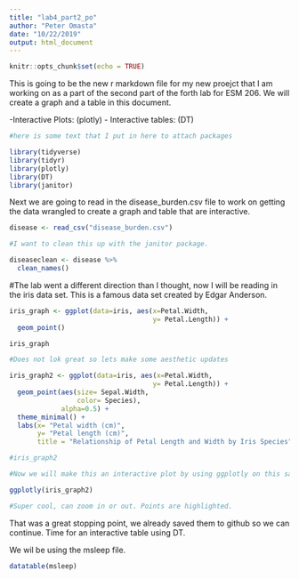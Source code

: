 ```yaml
---
title: "lab4_part2_po"
author: "Peter Omasta"
date: "10/22/2019"
output: html_document
---
```


```r
knitr::opts_chunk$set(echo = TRUE)
```

This is going to be the new r markdown file for my new proejct that I am working on as a part of the second part of the forth lab for ESM 206. We will create a graph and a table in this document. 

-Interactive Plots: (plotly)
- Interactive tables: (DT)


```r
#here is some text that I put in here to attach packages

library(tidyverse)
library(tidyr)
library(plotly)
library(DT)
library(janitor)
```

Next we are going to read in the disease_burden.csv file to work on getting the data wrangled to create a graph and table that are interactive. 

```r

disease <- read_csv("disease_burden.csv")

#I want to clean this up with the janitor package. 

diseaseclean <- disease %>% 
  clean_names()
```

#The lab went a different direction than I thought, now I will be reading in the iris data set. This is a famous data set created by Edgar Anderson. 


```r

iris_graph <- ggplot(data=iris, aes(x=Petal.Width,
                                    y= Petal.Length)) +
  geom_point()

iris_graph

#Does not lok great so lets make some aesthetic updates
```



```r
iris_graph2 <- ggplot(data=iris, aes(x=Petal.Width,
                                    y= Petal.Length)) +
  geom_point(aes(size= Sepal.Width,
                 color= Species),
             alpha=0.5) +
  theme_minimal() +
  labs(x= "Petal width (cm)",
       y= "Petal length (cm)",
       title = "Relationship of Petal Length and Width by Iris Species")

#iris_graph2

#Now we will make this an interactive plot by using ggplotly on this saved graph

ggplotly(iris_graph2)

#Super cool, can zoom in or out. Points are highlighted. 


```


That was a great stopping point, we already saved them to github so we can continue. Time for an interactive table using DT.

We wil be using the msleep file.

```r

datatable(msleep)
```








